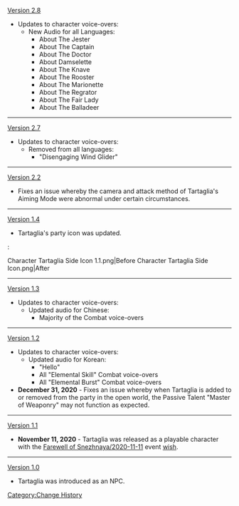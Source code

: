 [[Version 2.8]]
*Updates to character voice-overs:
**New Audio for all Languages: 
***About The Jester
***About The Captain
***About The Doctor
***About Damselette
***About The Knave
***About The Rooster
***About The Marionette
***About The Regrator
***About The Fair Lady
***About The Balladeer
----
[[Version 2.7]]
*Updates to character voice-overs:
**Removed from all languages:
***"Disengaging Wind Glider"
----
[[Version 2.2]]
*Fixes an issue whereby the camera and attack method of Tartaglia's Aiming Mode were abnormal under certain circumstances.
----
[[Version 1.4]]
*Tartaglia's party icon was updated.
:<gallery widths="100px" hideaddbutton="true" captionalign="center">
Character Tartaglia Side Icon 1.1.png|Before
Character Tartaglia Side Icon.png|After
</gallery>
----
[[Version 1.3]]
*Updates to character voice-overs:
**Updated audio for Chinese:
***Majority of the Combat voice-overs
----
[[Version 1.2]]
*Updates to character voice-overs:
**Updated audio for Korean:
***"Hello"
***All "Elemental Skill" Combat voice-overs
***All "Elemental Burst" Combat voice-overs
*'''December 31, 2020''' - Fixes an issue whereby when Tartaglia is added to or removed from the party in the open world, the Passive Talent "Master of Weaponry" may not function as expected.
----
[[Version 1.1]]
*'''November 11, 2020''' - Tartaglia was released as a playable character with the [[Farewell of Snezhnaya/2020-11-11]] event [[wish]].
----
[[Version 1.0]]
*Tartaglia was introduced as an NPC.
<noinclude>[[Category:Change History]]</noinclude>